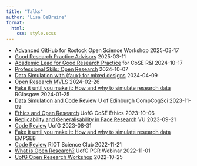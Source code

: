 ```yaml
---
title: "Talks"
author: "Lisa DeBruine"
format: 
  html:
    css: style.scss
---
```


* [Advanced GitHub](rostock-github) for Rostock Open Science Workshop 2025-03-17
* [Good Research Practice Advisors](GRP-advisors) 2025-03-11
* [Academic Lead for Good Research Practice](ALfGRP) for CoSE R&I 2024-10-17
* [Professional Skils: Open Research](prof-skills-open-res) 2024-10-07
* [Data Simulation with {faux} for mixed designs](lmemsim-2024/) 2024-04-09
* [Open Research MVLS](UofG-open-res-MVLS) 2024-02-26
* [Fake it until you make it: How and why to simulate research data](RGlasgow-fake-it-2024/) RGlasgow 2024-01-25 
* [Data Simulation and Code Review](CompCogSci-2023) U of Edinburgh CompCogSci 2023-11-09
* [Ethics and Open Research](UofG-open-res-ethics) UofG CoSE Ethics 2023-10-06
* [Replicability and Generalisability in Face Research](rep-gen-faces/) VU 2023-09-21
* [Code Review](code-review/) UofG 2023-08-31
* [Fake it until you make it: How and why to simulate research data](EMPSEB-fake-it-2023/) EMPSEB 
* [Code Review](RIOT-code-review-2022/) RIOT Science Club 2022-11-21
* [What is Open Research?](UofG-OR-PGR-2022/) UofG PGR Webinar 2022-11-01
* [UofG Open Research Workshop](UofG-open-res/) 2022-10-25
